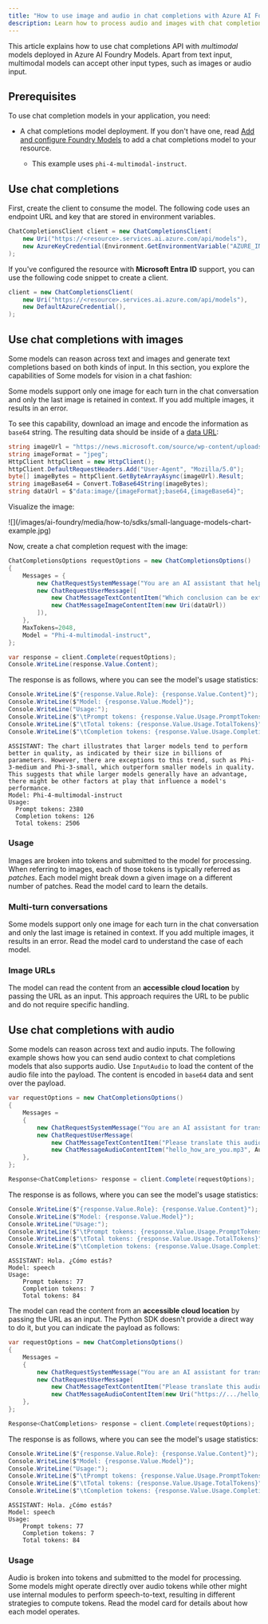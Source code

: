 ```yaml
---
title: "How to use image and audio in chat completions with Azure AI Foundry Models"
description: Learn how to process audio and images with chat completions models with Azure AI Foundry Models
---
```



<FeaturePreview />

This article explains how to use chat completions API with _multimodal_ models deployed in Azure AI Foundry Models. Apart from text input, multimodal models can accept other input types, such as images or audio input.

## Prerequisites

To use chat completion models in your application, you need:


<HowToPrerequisites />


<HowToPrerequisitesCsharp />

* A chat completions model deployment. If you don't have one, read [Add and configure Foundry Models](../../how-to/create-model-deployments) to add a chat completions model to your resource.

    * This example uses `phi-4-multimodal-instruct`.

## Use chat completions

First, create the client to consume the model. The following code uses an endpoint URL and key that are stored in environment variables.


```csharp
ChatCompletionsClient client = new ChatCompletionsClient(
    new Uri("https://<resource>.services.ai.azure.com/api/models"),
    new AzureKeyCredential(Environment.GetEnvironmentVariable("AZURE_INFERENCE_CREDENTIAL")),
);
```

If you've configured the resource with **Microsoft Entra ID** support, you can use the following code snippet to create a client.


```csharp
client = new ChatCompletionsClient(
    new Uri("https://<resource>.services.ai.azure.com/api/models"),
    new DefaultAzureCredential(),
);
```

## Use chat completions with images

Some models can reason across text and images and generate text completions based on both kinds of input. In this section, you explore the capabilities of Some models for vision in a chat fashion:

<Info>
Some models support only one image for each turn in the chat conversation and only the last image is retained in context. If you add multiple images, it results in an error.
</Info>

To see this capability, download an image and encode the information as `base64` string. The resulting data should be inside of a [data URL](https://developer.mozilla.org/en-US/docs/Web/HTTP/Basics_of_HTTP/Data_URLs):


```csharp
string imageUrl = "https://news.microsoft.com/source/wp-content/uploads/2024/04/The-Phi-3-small-language-models-with-big-potential-1-1900x1069.jpg";
string imageFormat = "jpeg";
HttpClient httpClient = new HttpClient();
httpClient.DefaultRequestHeaders.Add("User-Agent", "Mozilla/5.0");
byte[] imageBytes = httpClient.GetByteArrayAsync(imageUrl).Result;
string imageBase64 = Convert.ToBase64String(imageBytes);
string dataUrl = $"data:image/{imageFormat};base64,{imageBase64}";
```

Visualize the image:

<Frame>
    ![](/images/ai-foundry/media/how-to/sdks/small-language-models-chart-example.jpg)
</Frame>

Now, create a chat completion request with the image:


```csharp
ChatCompletionsOptions requestOptions = new ChatCompletionsOptions()
{
    Messages = {
        new ChatRequestSystemMessage("You are an AI assistant that helps people find information."),
        new ChatRequestUserMessage([
            new ChatMessageTextContentItem("Which conclusion can be extracted from the following chart?"),
            new ChatMessageImageContentItem(new Uri(dataUrl))
        ]),
    },
    MaxTokens=2048,
    Model = "Phi-4-multimodal-instruct",
};

var response = client.Complete(requestOptions);
Console.WriteLine(response.Value.Content);
```

The response is as follows, where you can see the model's usage statistics:


```csharp
Console.WriteLine($"{response.Value.Role}: {response.Value.Content}");
Console.WriteLine($"Model: {response.Value.Model}");
Console.WriteLine("Usage:");
Console.WriteLine($"\tPrompt tokens: {response.Value.Usage.PromptTokens}");
Console.WriteLine($"\tTotal tokens: {response.Value.Usage.TotalTokens}");
Console.WriteLine($"\tCompletion tokens: {response.Value.Usage.CompletionTokens}");
```

```console
ASSISTANT: The chart illustrates that larger models tend to perform better in quality, as indicated by their size in billions of parameters. However, there are exceptions to this trend, such as Phi-3-medium and Phi-3-small, which outperform smaller models in quality. This suggests that while larger models generally have an advantage, there might be other factors at play that influence a model's performance.
Model: Phi-4-multimodal-instruct
Usage: 
  Prompt tokens: 2380
  Completion tokens: 126
  Total tokens: 2506
```

### Usage

Images are broken into tokens and submitted to the model for processing. When referring to images, each of those tokens is typically referred as *patches*. Each model might break down a given image on a different number of patches. Read the model card to learn the details.

### Multi-turn conversations

Some models support only one image for each turn in the chat conversation and only the last image is retained in context. If you add multiple images, it results in an error. Read the model card to understand the case of each model.

### Image URLs

The model can read the content from an **accessible cloud location** by passing the URL as an input. This approach requires the URL to be public and do not require specific handling.

## Use chat completions with audio

Some models can reason across text and audio inputs. The following example shows how you can send audio context to chat completions models that also supports audio. Use `InputAudio` to load the content of the audio file into the payload. The content is encoded in `base64` data and sent over the payload.

```csharp
var requestOptions = new ChatCompletionsOptions()
{
    Messages =
    {
        new ChatRequestSystemMessage("You are an AI assistant for translating and transcribing audio clips."),
        new ChatRequestUserMessage(
            new ChatMessageTextContentItem("Please translate this audio snippet to spanish."),
            new ChatMessageAudioContentItem("hello_how_are_you.mp3", AudioContentFormat.Mp3),
    },
};

Response<ChatCompletions> response = client.Complete(requestOptions);
```

The response is as follows, where you can see the model's usage statistics:

```csharp
Console.WriteLine($"{response.Value.Role}: {response.Value.Content}");
Console.WriteLine($"Model: {response.Value.Model}");
Console.WriteLine("Usage:");
Console.WriteLine($"\tPrompt tokens: {response.Value.Usage.PromptTokens}");
Console.WriteLine($"\tTotal tokens: {response.Value.Usage.TotalTokens}");
Console.WriteLine($"\tCompletion tokens: {response.Value.Usage.CompletionTokens}");
```

```console
ASSISTANT: Hola. ¿Cómo estás?
Model: speech
Usage:
    Prompt tokens: 77
    Completion tokens: 7
    Total tokens: 84
```

The model can read the content from an **accessible cloud location** by passing the URL as an input. The Python SDK doesn't provide a direct way to do it, but you can indicate the payload as follows:

```csharp
var requestOptions = new ChatCompletionsOptions()
{
    Messages =
    {
        new ChatRequestSystemMessage("You are an AI assistant for translating and transcribing audio clips."),
        new ChatRequestUserMessage(
            new ChatMessageTextContentItem("Please translate this audio snippet to spanish."),
            new ChatMessageAudioContentItem(new Uri("https://.../hello_how_are_you.mp3"))),
    },
};

Response<ChatCompletions> response = client.Complete(requestOptions);
```

The response is as follows, where you can see the model's usage statistics:

```csharp
Console.WriteLine($"{response.Value.Role}: {response.Value.Content}");
Console.WriteLine($"Model: {response.Value.Model}");
Console.WriteLine("Usage:");
Console.WriteLine($"\tPrompt tokens: {response.Value.Usage.PromptTokens}");
Console.WriteLine($"\tTotal tokens: {response.Value.Usage.TotalTokens}");
Console.WriteLine($"\tCompletion tokens: {response.Value.Usage.CompletionTokens}");
```

```console
ASSISTANT: Hola. ¿Cómo estás?
Model: speech
Usage:
    Prompt tokens: 77
    Completion tokens: 7
    Total tokens: 84
```

### Usage

Audio is broken into tokens and submitted to the model for processing. Some models might operate directly over audio tokens while other might use internal modules to perform speech-to-text, resulting in different strategies to compute tokens. Read the model card for details about how each model operates.